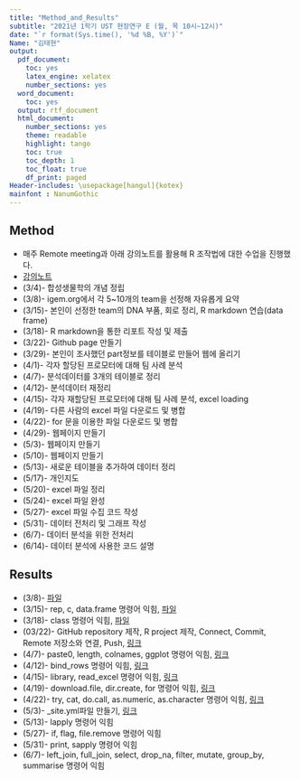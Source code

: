 ```yaml
---
title: "Method_and_Results"
subtitle: "2021년 1학기 UST 현장연구 E (월, 목 10시~12시)"
date: "`r format(Sys.time(), '%d %B, %Y')`"
Name: "김태현"
output:
  pdf_document:
    toc: yes
    latex_engine: xelatex
    number_sections: yes
  word_document:
    toc: yes
  output: rtf_document
  html_document:
    number_sections: yes
    theme: readable
    highlight: tango
    toc: true
    toc_depth: 1
    toc_float: true
    df_print: paged
Header-includes: \usepackage[hangul]{kotex}
mainfont : NanumGothic
---
```

## Method
* 매주 Remote meeting과 아래 강의노트를 활용해 R 조작법에 대한 수업을 진행했다.
* [강의노트](https://greendaygh.github.io/researchE2021/ResearchE-lecturenote.html)
* (3/4)- 합성생물학의 개념 정립
* (3/8)- igem.org에서 각 5~10개의 team을 선정해 자유롭게 요약
* (3/15)- 본인이 선정한 team의 DNA 부품, 회로 정리, R markdown 연습(data frame)
* (3/18)- R markdown을 통한 리포트 작성 및 제출
* (3/22)- Github page 만들기
* (3/29)- 본인이 조사했던 part정보를 테이블로 만들어 웹에 올리기
* (4/1)- 각자 할당된 프로모터에 대해 팀 사례 분석
* (4/7)- 분석데이터를 3개의 테이블로 정리
* (4/12)- 분석데이터 재정리
* (4/15)- 각자 재할당된 프로모터에 대해 팀 사례 분석, excel loading
* (4/19)- 다른 사람의 excel 파일 다운로드 및 병합
* (4/22)- for 문을 이용한 파일 다운로드 및 병합
* (4/29)- 웹페이지 만들기
* (5/3)- 웹페이지 만들기
* (5/10)- 웹페이지 만들기
* (5/13)- 새로운 테이블을 추가하여 데이터 정리
* (5/17)- 개인지도
* (5/20)- excel 파일 정리
* (5/24)- excel 파일 완성
* (5/27)- excel 파일 수집 코드 작성
* (5/31)- 데이터 전처리 및 그래프 작성
* (6/7)- 데이터 분석을 위한 전처리
* (6/14)- 데이터 분석에 사용한 코드 설명

## Results
* (3/8)- [파일](210311 현장연구_김태현_210311_160543.pdf)
* (3/15)- rep, c, data.frame 명령어 익힘, [파일](0315_김태현.pdf)
* (3/18)- class 명령어 익힘, [파일](Test_user03.pdf)
* (03/22)- GitHub repository 제작, R project 제작, Connect, Commit, Remote 저장소와 연결, Push, [링크](https://th-kim310.github.io/ResearchE/)
* (4/7)- paste0, length, colnames, ggplot 명령어 익힘, [링크](https://th-kim310.github.io/igemE/)
* (4/12)- bind_rows 명령어 익힘, [링크](https://th-kim310.github.io/igemE/)
* (4/15)- library, read_excel 명령어 익힘, [링크](https://th-kim310.github.io/igemE/)
* (4/19)- download.file, dir.create, for 명령어 익힘, [링크](https://th-kim310.github.io/igemE/)
* (4/22)- try, cat, do.call, as.numeric, as.character 명령어 익힘, [링크](https://th-kim310.github.io/igemE/)
* (5/3)- _site.yml파일 만들기, [링크](https://th-kim310.github.io/researcheweb/)
* (5/13)- lapply 명령어 익힘
* (5/27)- if, flag, file.remove 명령어 익힘
* (5/31)- print, sapply 명령어 익힘
* (6/7)- left_join, full_join, select, drop_na, filter, mutate, group_by, summarise 명령어 익힘










